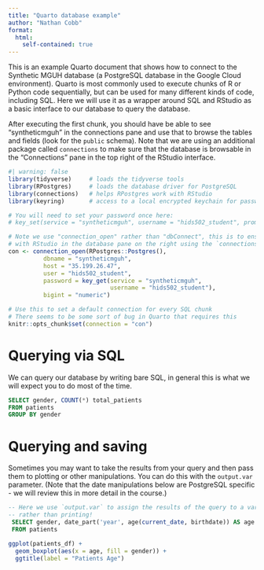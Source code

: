 ```yaml
---
title: "Quarto database example"
author: "Nathan Cobb"
format: 
  html:
    self-contained: true
---
```


This is an example Quarto document that shows how to connect to the Synthetic MGUH database (a PostgreSQL database in the Google Cloud environment). Quarto is most commonly used to execute chunks of R or Python code sequentially, but can be used for many different kinds of code, including SQL. Here we will use it as a wrapper around SQL and RStudio as a basic interface to our database to query the database.

After executing the first chunk, you should have be able to see "syntheticmguh" in the connections pane and use that to browse the tables and fields (look for the `public` schema). Note that we are using an additional package called `connections` to make sure that the database is browsable in the "Connections" pane in the top right of the RStudio interface. 

```r
#| warning: false
library(tidyverse)     # loads the tidyverse tools
library(RPostgres)     # loads the database driver for PostgreSQL
library(connections)   # helps RPostgres work with RStudio
library(keyring)       # access to a local encrypted keychain for passwords

# You will need to set your password once here:
# key_set(service = "syntheticmguh", username = "hids502_student", prompt = "Password: ")

# Note we use "connection_open" rather than "dbConnect", this is to ensure full integration
# with RStudio in the database pane on the right using the `connections` package.
con <- connection_open(RPostgres::Postgres(),
          dbname = "syntheticmguh",
          host = "35.199.26.47",
          user = "hids502_student",
          password = key_get(service = "syntheticmguh", 
                             username = "hids502_student"),
          bigint = "numeric")

# Use this to set a default connection for every SQL chunk
# There seems to be some sort of bug in Quarto that requires this
knitr::opts_chunk$set(connection = "con")
```

# Querying via SQL

We can query our database by writing bare SQL, in general this is what we will expect you to do most of the time.

```sql
SELECT gender, COUNT(*) total_patients 
FROM patients
GROUP BY gender
```

# Querying and saving 

Sometimes you may want to take the results from your query and then pass them to plotting or other manipulations. You can do this with the `output.var` parameter. (Note that the date manipulations below are PostgreSQL specific - we will review this in more detail in the course.)

```sql
-- Here we use `output.var` to assign the results of the query to a variable
-- rather than printing!
 SELECT gender, date_part('year', age(current_date, birthdate)) AS age
 FROM patients
```

```r
ggplot(patients_df) + 
  geom_boxplot(aes(x = age, fill = gender)) +
  ggtitle(label = "Patients Age")
```
